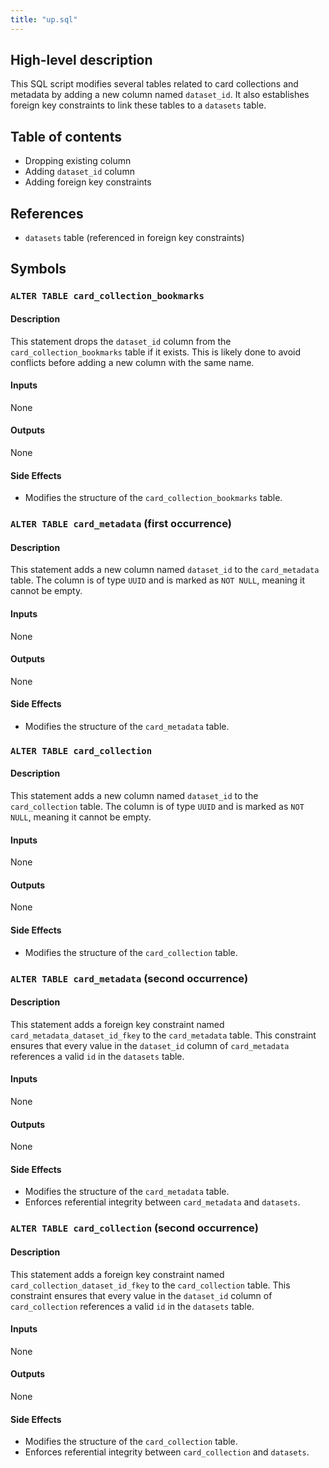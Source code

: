 ```yaml
---
title: "up.sql"
---
```


## High-level description
This SQL script modifies several tables related to card collections and metadata by adding a new column named `dataset_id`. It also establishes foreign key constraints to link these tables to a `datasets` table.

## Table of contents
- Dropping existing column
- Adding `dataset_id` column
- Adding foreign key constraints

## References
- `datasets` table (referenced in foreign key constraints)

## Symbols
### `ALTER TABLE card_collection_bookmarks`
#### Description
This statement drops the `dataset_id` column from the `card_collection_bookmarks` table if it exists. This is likely done to avoid conflicts before adding a new column with the same name.

#### Inputs
None

#### Outputs
None

#### Side Effects
- Modifies the structure of the `card_collection_bookmarks` table.

### `ALTER TABLE card_metadata` (first occurrence)
#### Description
This statement adds a new column named `dataset_id` to the `card_metadata` table. The column is of type `UUID` and is marked as `NOT NULL`, meaning it cannot be empty.

#### Inputs
None

#### Outputs
None

#### Side Effects
- Modifies the structure of the `card_metadata` table.

### `ALTER TABLE card_collection`
#### Description
This statement adds a new column named `dataset_id` to the `card_collection` table. The column is of type `UUID` and is marked as `NOT NULL`, meaning it cannot be empty.

#### Inputs
None

#### Outputs
None

#### Side Effects
- Modifies the structure of the `card_collection` table.

### `ALTER TABLE card_metadata` (second occurrence)
#### Description
This statement adds a foreign key constraint named `card_metadata_dataset_id_fkey` to the `card_metadata` table. This constraint ensures that every value in the `dataset_id` column of `card_metadata` references a valid `id` in the `datasets` table.

#### Inputs
None

#### Outputs
None

#### Side Effects
- Modifies the structure of the `card_metadata` table.
- Enforces referential integrity between `card_metadata` and `datasets`.

### `ALTER TABLE card_collection` (second occurrence)
#### Description
This statement adds a foreign key constraint named `card_collection_dataset_id_fkey` to the `card_collection` table. This constraint ensures that every value in the `dataset_id` column of `card_collection` references a valid `id` in the `datasets` table.

#### Inputs
None

#### Outputs
None

#### Side Effects
- Modifies the structure of the `card_collection` table.
- Enforces referential integrity between `card_collection` and `datasets`.
